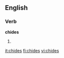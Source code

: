 ==English==

===Verb===
'''chides'''

# {{third-person singular of|[[chide]]}}

[[it:chides]]
[[fi:chides]]
[[vi:chides]]